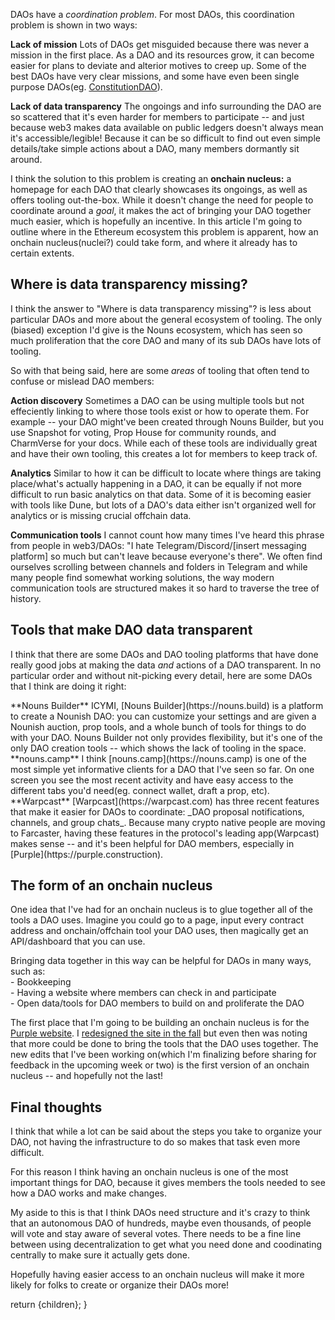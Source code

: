 
<ArticleMetaTags 
  title="Onchain Nucleus" 
  description="Read about why I think DAOs have a coordination problem and what an onchain nucleus can do to solve it"
  slug="onchain-nucleus"
  image="https://res.cloudinary.com/dz3c2rl2o/image/upload/v1705785983/media/onchain-nucleus-og-image.png"
/>

<MintOnZora url="https://zora.co/collect/base:0x87aecc43bb1dab2b012feccd3aa888154fb1bebe/2" />

DAOs have a _coordination problem_. For most DAOs, this coordination problem is shown in two ways:

**Lack of mission** 
Lots of DAOs get misguided because there was never a mission in the first place. As a DAO and its resources grow, it can become easier for plans to deviate and alterior motives to creep up. Some of the best DAOs have very clear missions, and some have even been single purpose DAOs(eg. [ConstitutionDAO](https://www.constitutiondao.com)).

**Lack of data transparency** 
The ongoings and info surrounding the DAO are so scattered that it's even harder for members to participate -- and just because web3 makes data available on public ledgers doesn't always mean it's accessible/legible! Because it can be so difficult to find out even simple details/take simple actions about a DAO, many members dormantly sit around.

I think the solution to this problem is creating an **onchain nucleus:** a homepage for each DAO that clearly showcases its ongoings, as well as offers tooling out-the-box. While it doesn't change the need for people to coordinate around a *goal*, it makes the act of bringing your DAO together much easier, which is hopefully an incentive. In this article I'm going to outline where in the Ethereum ecosystem this problem is apparent, how an onchain nucleus(nuclei?) could take form, and where it already has to certain extents.

## Where is data transparency missing?
I think the answer to "Where is data transparency missing"? is less about particular DAOs and more about the general ecosystem of tooling. The only (biased) exception I'd give is the Nouns ecosystem, which has seen so much proliferation that the core DAO and many of its sub DAOs have lots of tooling.

So with that being said, here are some *areas* of tooling that often tend to confuse or mislead DAO members:

**Action discovery**
Sometimes a DAO can be using multiple tools but not effeciently linking to where those tools exist or how to operate them. For example -- your DAO might've been created through Nouns Builder, but you use Snapshot for voting, Prop House for community rounds, and CharmVerse for your docs. While each of these tools are individually great and have their own tooling, this creates a lot for members to keep track of.

**Analytics**
Similar to how it can be difficult to locate where things are taking place/what's actually happening in a DAO, it can be equally if not more difficult to run basic analytics on that data. Some of it is becoming easier with tools like Dune, but lots of a DAO's data either isn't organized well for analytics or is missing crucial offchain data.

**Communication tools**
I cannot count how many times I've heard this phrase from people in web3/DAOs: "I hate Telegram/Discord/[insert messaging platform] so much but can't leave because everyone's there". We often find ourselves scrolling between channels and folders in Telegram and while many people find somewhat working solutions, the way modern communication tools are structured makes it so hard to traverse the tree of history.


## Tools that make DAO data transparent

I think that there are some DAOs and DAO tooling platforms that have done really good jobs at making the data *and* actions of a DAO transparent. In no particular order and without nit-picking every detail, here are some DAOs that I think are doing it right:

<CldImage src="media/nouns-dot-builder-website-jan-24.png" alt="Nouns Builder website" width="500" height="500" className="p-2 pt-0 rounded-2xl" />
**Nouns Builder**
ICYMI, [Nouns Builder](https://nouns.build) is a platform to create a Nounish DAO: you can customize your settings and are given a Nounish auction, prop tools, and a whole bunch of tools for things to do with your DAO. Nouns Builder not only provides flexibility, but it's one of the only DAO creation tools -- which shows the lack of tooling in the space.

<CldImage src="media/nouns-dot-camp-website-jan-24.png" alt="nouns.camp Website" width="500" height="500" className="p-2 pt-0 rounded-2xl" />
**nouns.camp**
I think [nouns.camp](https://nouns.camp) is one of the most simple yet informative clients for a DAO that I've seen so far. On one screen you see the most recent activity and have easy access to the different tabs you'd need(eg. connect wallet, draft a prop, etc). 

<Cast url="https://warpcast.com/dwr.eth/0xb0f5c6f4"/>
**Warpcast**
[Warpcast](https://warpcast.com) has three recent features that make it easier for DAOs to coordinate: _DAO proposal notifications, channels, and group chats_. Because many crypto native people are moving to Farcaster, having these features in the protocol's leading app(Warpcast) makes sense -- and it's been helpful for DAO members, especially in [Purple](https://purple.construction).

## The form of an onchain nucleus

One idea that I've had for an onchain nucleus is to glue together all of the tools a DAO uses. Imagine you could go to a page, input every contract address and onchain/offchain tool your DAO uses, then magically get an API/dashboard that you can use.

Bringing data together in this way can be helpful for DAOs in many ways, such as: <br/> - Bookkeeping <br/> - Having a website where members can check in and participate <br/> - Open data/tools for DAO members to build on and proliferate the DAO

The first place that I'm going to be building an onchain nucleus is for the [Purple website](https://purple.construction). I [redesigned the site in the fall](https://github.com/dylsteck/purple.construction) but even then was noting that more could be done to bring the tools that the DAO uses together. The new edits that I've been working on(which I'm finalizing before sharing for feedback in the upcoming week or two) is the first version of an onchain nucleus -- and hopefully not the last!

## Final thoughts

I think that while a lot can be said about the steps you take to organize your DAO, not having the infrastructure to do so makes that task even more difficult.

For this reason I think having an onchain nucleus is one of the most important things for DAO, because it gives members the tools needed to see how a DAO works and make changes.

My aside to this is that I think DAOs need structure and it's crazy to think that an autonomous DAO of hundreds, maybe even thousands, of people will vote and stay aware of several votes. There needs to be a fine line between using decentralization to get what you need done and coodinating centrally to make sure it actually gets done.

Hopefully having easier access to an onchain nucleus will make it more likely for folks to create or organize their DAOs more!


  return <MdxLayout>{children}</MdxLayout>;
}